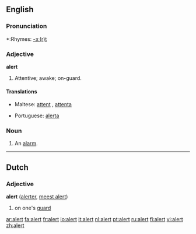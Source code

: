 ==English==

===Pronunciation===
*:Rhymes: [[Rhymes:English:-ɜː(r)t|-ɜː(r)t]]

===Adjective===
'''alert'''
# Attentive; awake; on-guard.

====Translations====
{{top}}
*Maltese: [[attent]] {{m}}, [[attenta]] {{f}}
{{mid}}
*Portuguese: [[alerta]]
{{bottom}}

===Noun===
{{en-noun}}

# An [[alarm]].

----

==Dutch==
===Adjective===
'''alert''' ([[alerter]], [[meest alert]])

#on one's [[guard]]

[[ar:alert]]
[[fa:alert]]
[[fr:alert]]
[[io:alert]]
[[it:alert]]
[[nl:alert]]
[[pt:alert]]
[[ru:alert]]
[[fi:alert]]
[[vi:alert]]
[[zh:alert]]